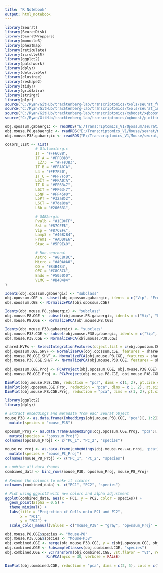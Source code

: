 ```yaml
---
title: "R Notebook"
output: html_notebook
---
```



```r

library(Seurat)
library(SeuratDisk)
library(SeuratWrappers)
library(monocle3)
library(pheatmap)
library(reticulate)
library(scrubletR)
library(ggplot2)
library(patchwork)
library(dplyr)
library(data.table)
library(clustree)
library(reshape2)
library(tidyr)
library(gridExtra)
library(stringr)
library(plyr)
source("C:/Ryan/GitHub/trachtenberg-lab/transcriptomics/tools/seurat_functions.R")
source("C:/Ryan/GitHub/trachtenberg-lab/transcriptomics/tools/seurat_integration_functions.R")
source("C:/Ryan/GitHub/trachtenberg-lab/transcriptomics/xgboost/xgboost_train.R")
source("C:/Ryan/GitHub/trachtenberg-lab/transcriptomics/xgboost/plottingFxns.R")

obj.opossum.gabaergic <- readRDS("E:/Transcriptomics_V1/Opossum/seurat/opossum_v1_gabaergic_processed.rds")
obj.mouse.P8.gabaergic <- readRDS("E:/Transcriptomics_V1/Mouse/seurat/mouse_v1_P8_gabaergic_processed.rds")
obj.mouse.P38.gabaergic <- readRDS("E:/Transcriptomics_V1/Mouse/seurat/mouse_v1_P38_gabaergic_processed.rds")

```


```r

colors_list <- list(
              # Glutamatergic
              IT = "#FF6C88",
              IT_A = "#FFB3B3",
              `L2/3` = "#FFB3B3",
              IT_B = "#FFA07A",
              L4 = "#FF7F50",
              IT_C = "#FF7F50",
              L5IT = "#FFA07A",
              IT_D = "#FF6347",
              L6IT = "#FF6347",
              L5NP = "#FF4500",
              L5PT = "#32a852", 
              L6CT = "#7de89a",
              L6b = "#206633",
            
              # GABAergic
              Pvalb = "#1E90FF",
              Sst = "#87CEEB",
              Vip = "#87CEFA",
              Lamp5 = "#4682B4",
              Frem1 = "#ADD8E6",
              Stac = "#5F9EA0",
            
              # Non-neuronal
              Astro = "#8C8C8C",
              Micro = "#A0A0A0",
              OD = "#B4B4B4",
              OPC = "#C8C8C8",
              Endo = "#505050",
              VLMC = "#B4B4B4"
)

```


```r

Idents(obj.opossum.gabaergic) <- "subclass"
obj.opossum.CGE <- subset(obj.opossum.gabaergic, idents = c("Vip", "Frem1", "Lamp5"))
obj.opossum.CGE <- NormalizePCA(obj.opossum.CGE)

Idents(obj.mouse.P8.gabaergic) <- "subclass"
obj.mouse.P8.CGE <- subset(obj.mouse.P8.gabaergic, idents = c("Vip", "Frem1", "Stac", "Lamp5"))
obj.mouse.P8.CGE <- NormalizePCA(obj.mouse.P8.CGE)

Idents(obj.mouse.P38.gabaergic) <- "subclass"
obj.mouse.P38.CGE <- subset(obj.mouse.P38.gabaergic, idents = c("Vip", "Frem1", "Stac", "Lamp5"))
obj.mouse.P38.CGE <- NormalizePCA(obj.mouse.P38.CGE)

```


```r

shared.HVFs <- SelectIntegrationFeatures(object.list = c(obj.opossum.CGE, obj.mouse.P8.CGE, obj.mouse.P38.CGE), nfeatures = 3000)
obj.opossum.CGE.SHVF <- NormalizePCA(obj.opossum.CGE, features = shared.HVFs)
obj.mouse.P8.CGE.SHVF <- NormalizePCA(obj.mouse.P8.CGE, features = shared.HVFs)
obj.mouse.P38.CGE.SHVF <- NormalizePCA(obj.mouse.P38.CGE, features = shared.HVFs)

```


```r

obj.opossum.CGE.Proj <- PCAProject(obj.opossum.CGE, obj.mouse.P38.CGE)
obj.mouse.P8.CGE.Proj <- PCAProject(obj.mouse.P8.CGE, obj.mouse.P38.CGE)

```


```r

DimPlot(obj.mouse.P38.CGE, reduction = "pca", dims = c(1, 2), pt.size = 1, label = TRUE, shuffle = TRUE, raster = FALSE) + NoLegend() + xlim(-20, 22) + ylim(-17, 25) + coord_equal()
DimPlot(obj.opossum.CGE.Proj, reduction = "pca", dims = c(1, 2), pt.size = 1, label = TRUE, shuffle = TRUE, raster = FALSE) + NoLegend() + xlim(-20, 22) + ylim(-17, 25) + coord_equal()
DimPlot(obj.mouse.P8.CGE.Proj, reduction = "pca", dims = c(1, 2), pt.size = 1, label = TRUE, shuffle = TRUE, raster = FALSE) + NoLegend() + xlim(-20, 22) + ylim(-17, 25) + coord_equal()

```


```r

library(ggplot2)
library(dplyr)

# Extract embeddings and metadata from each Seurat object
mouse_P38 <- as.data.frame(Embeddings(obj.mouse.P38.CGE, "pca")[, 1:2]) %>%
  mutate(species = "mouse_P38")

opossum_Proj <- as.data.frame(Embeddings(obj.opossum.CGE.Proj, "pca")[, 1:2]) %>%
  mutate(species = "opossum_Proj")
colnames(opossum_Proj) <- c("PC_1", "PC_2", "species")

mouse_P8_Proj <- as.data.frame(Embeddings(obj.mouse.P8.CGE.Proj, "pca")[, 1:2]) %>%
  mutate(species = "mouse_P8_Proj")
colnames(mouse_P8_Proj) <- c("PC_1", "PC_2", "species")

# Combine all data frames
combined_data <- bind_rows(mouse_P38, opossum_Proj, mouse_P8_Proj)

# Rename the columns to make it clearer
colnames(combined_data) <- c("PC1", "PC2", "species")

# Plot using ggplot2 with new colors and alpha adjustment
ggplot(combined_data, aes(x = PC1, y = PC2, color = species)) +
  geom_point(alpha = 0.5) +
  theme_minimal() +
  labs(title = "Projection of Cells onto PC1 and PC2",
       x = "PC1",
       y = "PC2") +
  scale_color_manual(values = c("mouse_P38" = "gray", "opossum_Proj" = "purple", "mouse_P8_Proj" = "#fcba03"))

```


```r

obj.mouse.P8.CGE$species <- "Mouse-P8"
obj.mouse.P38.CGE$species <- "Mouse-P38"
obj.combined.CGE <- merge(obj.mouse.P38.CGE, y = c(obj.opossum.CGE, obj.mouse.P8.CGE))
obj.combined.CGE <- SubsampleClasses(obj.combined.CGE, "species")
obj.combined.CGE <- SCTransform(obj.combined.CGE, vst.flavor = "v2", residual.features = shared.HVFs, return.only.var.genes = FALSE, verbose = FALSE) %>%
                   RunPCA(npcs = 30, verbose = FALSE)

```


```r

DimPlot(obj.combined.CGE, reduction = "pca", dims = c(2, 5), cols = c("#aaaaaa", "#545454", "#c692b8"), group.by = "species", pt.size = 1, label = FALSE, shuffle = TRUE, raster = FALSE) + xlim(-30, 35) + ylim(-40, 25) + coord_equal()

```













